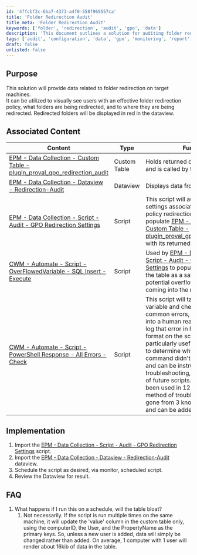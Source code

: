 ```yaml
---
id: '4ffcbf2c-6ba7-4373-a4f0-558f969557ca'
title: 'Folder Redirection Audit'
title_meta: 'Folder Redirection Audit'
keywords: ['folder', 'redirection', 'audit', 'gpo', 'data']
description: 'This document outlines a solution for auditing folder redirection policies on target machines, allowing users to visualize effective policies, redirected folders, and their destinations. It includes associated content, implementation steps, and FAQs regarding the script and data collection.'
tags: ['audit', 'configuration', 'data', 'gpo', 'monitoring', 'report', 'security', 'setup', 'windows']
draft: false
unlisted: false
---
```

## Purpose

This solution will provide data related to folder redirection on target machines.  
It can be utilized to visually see users with an effective folder redirection policy, what folders are being redirected, and to where they are being redirected. Redirected folders will be displayed in red in the dataview.

## Associated Content

| Content                                                                                                     | Type         | Function                                                                                                                     |
|-------------------------------------------------------------------------------------------------------------|--------------|-----------------------------------------------------------------------------------------------------------------------------|
| [EPM - Data Collection - Custom Table - plugin_proval_gpo_redirection_audit](https://proval.itglue.com/DOC-5078775-11736631) | Custom Table | Holds returned data from the target and is called by the dataview.                                                        |
| [EPM - Data Collection - Dataview - Redirection-Audit](https://proval.itglue.com/DOC-5078775-11424331)    | Dataview     | Displays data from targets.                                                                                                |
| [EPM - Data Collection - Script - Audit - GPO Redirection Settings](https://proval.itglue.com/DOC-5078775-11735434) | Script       | This script will audit the registry settings associated with any group policy redirection settings. It will populate [EPM - Data Collection - Custom Table - plugin_proval_gpo_redirection_audit](https://proval.itglue.com/DOC-5078775-11736631) with its returned data. |
| [CWM - Automate - Script - OverFlowedVariable - SQL Insert - Execute](https://proval.itglue.com/DOC-5078775-10546355) | Script       | Used by [EPM - Data Collection - Script - Audit - GPO Redirection Settings](https://proval.itglue.com/DOC-5078775-11735434) to populate the data into the table as a safety precaution of potential overflowed variables coming into the rmm. |
| [CWM - Automate - Script - PowerShell Response - All Errors - Check](https://proval.itglue.com/DOC-5078775-11738521) | Script       | This script will take a parents psout variable and check it for known common errors, convert that error into a human readable format, and log that error in human readable format on the script log. This is particularly useful when attempting to determine why a PowerShell command didn't run as expected, and can be instrumental in testing, troubleshooting, and development of future scripts. This script has been used in 12 scripts as a method of troubleshooting, it has gone from 3 known errors to now 7 and can be added to quite easily. |

## Implementation

1. Import the [EPM - Data Collection - Script - Audit - GPO Redirection Settings](https://proval.itglue.com/DOC-5078775-11735434) script.
2. Import the [EPM - Data Collection - Dataview - Redirection-Audit](https://proval.itglue.com/DOC-5078775-11424331) dataview.
3. Schedule the script as desired, via monitor, scheduled script.
4. Review the Dataview for result.

## FAQ

1. What happens if I run this on a schedule, will the table bloat?
   1. Not necessarily. If the script is run multiple times on the same machine, it will update the 'value' column in the custom table only, using the computerID, the User, and the PropertyName as the primary keys. So, unless a new user is added, data will simply be changed rather than added. On average, 1 computer with 1 user will render about 16kib of data in the table.











